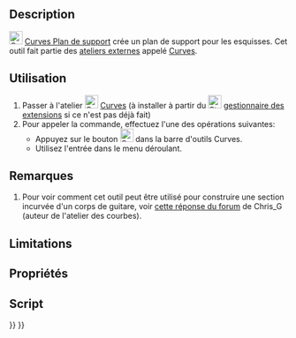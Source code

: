 <languages/>

{{Docnav/fr
|[[Curves_SketchOnSurface/fr|Esquisse sur surface]]
|[[Curves_PasteSVG/fr|Coller une image SVG]]
|[[Curves_Workbench/fr|Atelier Curves]]
|IconL=Curves_SketchOnSurface.svg
|IconR=Curves_PasteSVG.svg
|IconC=Curves_workbench_icon.svg
}}

{{GuiCommand/fr
|Name=Curves ProfileSupport
|Name/fr=Curves Plan de support
|MenuLocation=Surfaces → Profile support plane
|Workbenches=[[Curves_Workbench/fr|Curves]]
}}

==Description==

[[Image:Curves_ProfileSupport.svg|24px]] [[Curves_ProfileSupport/fr|Curves Plan de support]] crée un plan de support pour les esquisses. Cet outil fait partie des [[External_workbenches/fr|ateliers externes]] appelé [[Curves_Workbench/fr|Curves]].

<span id="Usage"></span>
==Utilisation==

# Passer à l'atelier [[Image:Curves_workbench_icon.svg|24px]] [[Curves_Workbench/fr|Curves]] (à installer à partir du [[Image:Std_AddonMgr.svg|24px]] [[Std_AddonMgr/fr|gestionnaire des extensions]] si ce n'est pas déjà fait)
# Pour appeler la commande, effectuez l'une des opérations suivantes:
#* Appuyez sur le bouton [[Image:Curves_ProfileSupport.svg|24px]] dans la barre d'outils Curves.
#* Utilisez l'entrée {{MenuCommand|Surfaces → Profile support plane}} dans le menu déroulant.


<span id="Notes"></span>
==Remarques==

# Pour voir comment cet outil peut être utilisé pour construire une section incurvée d'un corps de guitare, voir [https://forum.freecadweb.org/viewtopic.php?f=3&t=22675&start=90#p203978 cette réponse du forum] de Chris_G (auteur de l'atelier des courbes).


==Limitations==


<span id="Properties"></span>
==Propriétés==


<span id="Scripting"></span>
==Script==


{{Docnav/fr
|[[Curves_SketchOnSurface/fr|Esquisse sur surface]]
|[[Curves_PasteSVG/fr|Coller une image SVG]]
|[[Curves_Workbench/fr|Atelier Curves]]
|IconL=Curves_SketchOnSurface.svg
|IconR=Curves_PasteSVG.svg
|IconC=Curves_workbench_icon.svg
}}

{{Curves Tools navi{{#translation:}}}}
{{Userdocnavi{{#translation:}}}}